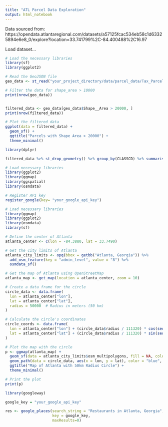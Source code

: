 ```yaml
---
title: "ATL Parcel Data Exploration"
output: html_notebook
---
```


Data sourced from: https://opendata.atlantaregional.com/datasets/a57125fcac534eb58c1d63325894e6e8_0/explore?location=33.741799%2C-84.400488%2C16.97

Load dataset...
```r
# Load the necessary libraries
library(sf)
library(ggplot2)

# Read the GeoJSON file
geo_data <- st_read("your_project_directory/data/parcel_data/Tax_Parcel_2023.geojson")

```

```r
# Filter the data for shape_area > 10000
print(nrow(geo_data))


filtered_data <- geo_data[geo_data$Shape__Area > 20000, ]
print(nrow(filtered_data))

```

```r
# Plot the filtered data
ggplot(data = filtered_data) +
  geom_sf() +
  ggtitle("Parcels with Shape Area > 20000") +
  theme_minimal()

```

```r

library(dplyr)

filtered_data %>% st_drop_geometry() %>% group_by(CLASSCD) %>% summarise(cnt=n()) %>% arrange(-cnt)

```

```r

# Load necessary libraries
library(ggplot2)
library(ggmap)
library(ggspatial)
library(osmdata)

# Register API key
register_google(key= "your_google_api_key")

# Load necessary libraries
library(ggmap)
library(ggplot2)
library(osmdata)
library(sf)

# Define the center of Atlanta
atlanta_center <- c(lon = -84.3880, lat = 33.7490)

# Get the city limits of Atlanta
atlanta_city_limits <- opq(bbox = getbb("Atlanta, Georgia")) %>%
  add_osm_feature(key = "admin_level", value = "8") %>%
  osmdata_sf()

# Get the map of Atlanta using OpenStreetMap
atlanta_map <- get_map(location = atlanta_center, zoom = 10)

# Create a data frame for the circle
circle_data <- data.frame(
  lon = atlanta_center["lon"],
  lat = atlanta_center["lat"],
  radius = 50000  # Radius in meters (50 km)
)

# Calculate the circle's coordinates
circle_coords <- data.frame(
  lon = atlanta_center["lon"] + (circle_data$radius / 111320) * cos(seq(0, 2 * pi, length.out = 100)),
  lat = atlanta_center["lat"] + (circle_data$radius / 111320) * sin(seq(0, 2 * pi, length.out = 100))
)

# Plot the map with the circle
p <- ggmap(atlanta_map) +
  geom_sf(data = atlanta_city_limits$osm_multipolygons, fill = NA, color = "red", size = 1) +
  geom_path(data = circle_data, aes(x = lon, y = lat), color = "blue", size = 1) +
  ggtitle("Map of Atlanta with 50km Radius Circle") +
  theme_minimal()

# Print the plot
print(p)

```

```r
library(googleway)

google_key = "your_google_api_key"

res <- google_places(search_string = "Restaurants in Atlanta, Georgia",
                     key = google_key,
                     maxResults=0)

```


